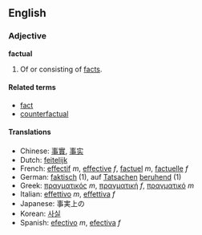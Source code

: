 ==English==
===Adjective===
'''factual'''

# Of or consisting of [[fact]]s.

====Related terms====
*[[fact]]
*[[counterfactual]]

====Translations====
*Chinese: [[事實]], [[事实]]
*Dutch: [[feitelijk]]
*French: [[effectif]] ''m'', [[effective]] ''f'', [[factuel]] ''m'', [[factuelle]] ''f''
*German: [[faktisch]] (1), auf [[Tatsachen]] [[beruhen]]d (1)
*Greek: [[πραγματικός]] ''m'', [[πραγματική]] ''f'', [[πραγματικό]] ''m''
*Italian: [[effettivo]] ''m'', [[effettiva]] ''f''
*Japanese: 事実上の
*Korean: [[사실]]
*Spanish: [[efectivo]] ''m'', [[efectiva]] ''f''